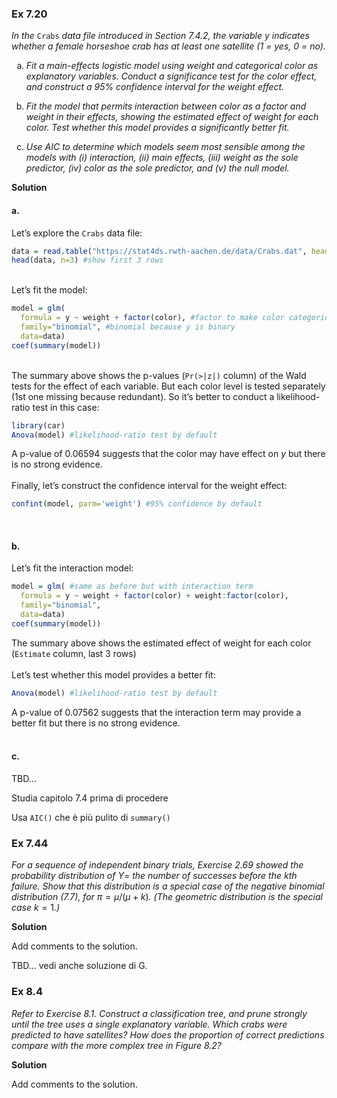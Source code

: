 ### Ex 7.20

*In the* `Crabs` *data file introduced in Section 7.4.2, the variable y indicates whether a female horseshoe crab has at least one satellite (1 = yes, 0 = no).*

a. *Fit a main-effects logistic model using weight and categorical color as explanatory variables. Conduct a significance test for the color effect, and construct a 95% confidence interval for the weight effect.*

b. *Fit the model that permits interaction between color as a factor and weight in their effects, showing the estimated effect of weight for each color. Test whether this model provides a significantly better fit.*

c. *Use AIC to determine which models seem most sensible among the models with (i) interaction, (ii) main effects, (iii) weight as the sole predictor, (iv) color as the sole predictor, and (v) the null model.*

**Solution**

#### a.

Let's explore the `Crabs` data file:

```r
data = read.table("https://stat4ds.rwth-aachen.de/data/Crabs.dat", header=TRUE)
head(data, n=3) #show first 3 rows
```
\
Let's fit the model:

```r
model = glm(
  formula = y ~ weight + factor(color), #factor to make color categorical
  family="binomial", #binomial because y is binary
  data=data)
coef(summary(model))
```
\
The summary above shows the p-values (`Pr(>|z|)` column) of the Wald tests for the effect of each variable. But each color level is tested separately (1st one missing because redundant). So it's better to conduct a likelihood-ratio test in this case:

```r
library(car)
Anova(model) #likelihood-ratio test by default
```

A p-value of 0.06594 suggests that the color may have effect on $y$ but there is no strong evidence.\
\
Finally, let's construct the confidence interval for the weight effect:

```r
confint(model, parm='weight') #95% confidence by default
```
\

#### b.

Let's fit the interaction model:

```r
model = glm( #same as before but with interaction term
  formula = y ~ weight + factor(color) + weight:factor(color),
  family="binomial",
  data=data)
coef(summary(model))
```

The summary above shows the estimated effect of weight for each color (`Estimate` column, last 3 rows)\
\
Let's test whether this model provides a better fit:

```r
Anova(model) #likelihood-ratio test by default
```

A p-value of 0.07562 suggests that the interaction term may provide a better fit but there is no strong evidence.\
\

#### c.

TBD...

Studia capitolo 7.4 prima di procedere

Usa `AIC()` che è più pulito di `summary()`

### Ex 7.44

*For a sequence of independent binary trials, Exercise 2.69 showed the probability distribution of* $Y=$ *the number of successes before the* $k$*th failure. Show that this distribution is a special case of the negative binomial distribution (7.7), for* $\pi = \mu/(\mu + k)$*. (The geometric distribution is the special case* $k=1$*.)*

**Solution**

Add comments to the solution.

TBD... vedi anche soluzione di G.

### Ex 8.4

*Refer to Exercise 8.1. Construct a classification tree, and prune strongly until the tree uses a single explanatory variable. Which crabs were predicted to have satellites? How does the proportion of correct predictions compare with the more complex tree in Figure 8.2?*

**Solution**

Add comments to the solution.
